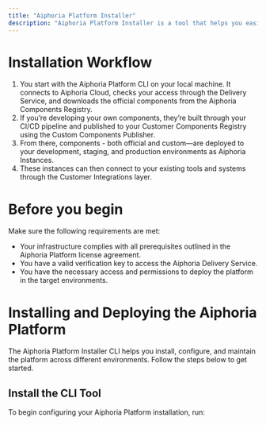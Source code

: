 ```yaml
---
title: "Aiphoria Platform Installer"
description: "Aiphoria Platform Installer is a tool that helps you easily set up, update, and manage the Aiphoria Platform in your environment using CLI commands. Behind the scenes, it connects your environment with Aiphoria Cloud to make sure everything stays up to date and works as expected."
---
```


# Installation Workflow

1. You start with the Aiphoria Platform CLI on your local machine. It connects to Aiphoria Cloud, checks your access through the Delivery Service, and downloads the official components from the Aiphoria Components Registry.
2. If you’re developing your own components, they’re built through your CI/CD pipeline and published to your Customer Components Registry using the Custom Components Publisher.
3. From there, components - both official and custom—are deployed to your development, staging, and production environments as Aiphoria Instances.
4. These instances can then connect to your existing tools and systems through the Customer Integrations layer.

# Before you begin

Make sure the following requirements are met:

- Your infrastructure complies with all prerequisites outlined in the Aiphoria Platform license agreement.
- You have a valid verification key to access the Aiphoria Delivery Service.
- You have the necessary access and permissions to deploy the platform in the target environments.

# Installing and Deploying the Aiphoria Platform

The Aiphoria Platform Installer CLI helps you install, configure, and maintain the platform across different environments. Follow the steps below to get started.

## Install the CLI Tool

To begin configuring your Aiphoria Platform installation, run: